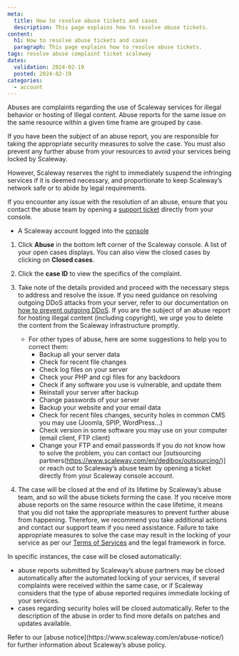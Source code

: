 ```yaml
---
meta:
  title: How to resolve abuse tickets and cases
  description: This page explains how to resolve abuse tickets.
content:
  h1: How to resolve abuse tickets and cases
  paragraph: This page explains how to resolve abuse tickets.
tags: resolve abuse complaint ticket scaleway
dates:
  validation: 2024-02-19
  posted: 2024-02-19
categories:
  - account
---
```


Abuses are complaints regarding the use of Scaleway services for illegal behavior or hosting of illegal content. Abuse reports for the same issue on the same resource within a given time frame are grouped by case.

If you have been the subject of an abuse report, you are responsible for taking the appropriate security measures to solve the case. You must also prevent any further abuse from your resources to avoid your services being locked by Scaleway.

However, Scaleway reserves the right to immediately suspend the infringing services if it is deemed necessary, and proportionate to keep Scaleway’s network safe or to abide by legal requirements.

If you encounter any issue with the resolution of an abuse, ensure that you contact the abuse team by opening a [support ticket](https://console.scaleway.com/support/tickets/create) directly from your console.

<Macro id="requirements" />

- A Scaleway account logged into the [console](https://console.scaleway.com)

1. Click **Abuse** in the bottom left corner of the Scaleway console. A list of your open cases displays. You can also view the closed cases by clicking on **Closed cases**.
2. Click the **case ID** to view the specifics of the complaint.
3. Take note of the details provided and proceed with the necessary steps to address and resolve the issue. 
    <Message type="tip">
      If you need guidance on resolving outgoing DDoS attacks from your server, refer to our documentation on [how to prevent outgoing DDoS](https://www.scaleway.com/en/docs/compute/instances/reference-content/preventing-outgoing-ddos/).
    </Message>
    If you are the subject of an abuse report for hosting illegal content (including copyright), we urge you to delete the content from the Scaleway infrastructure promptly.
    * For other types of abuse, here are some suggestions to help you to correct them:
        * Backup all your server data
        * Check for recent file changes
        * Check log files on your server
        * Check your PHP and cgi files for any backdoors
        * Check if any software you use is vulnerable, and update them
        * Reinstall your server after backup
        * Change passwords of your server
        * Backup your website and your email data
        * Check for recent files changes, security holes in common CMS you may use (Joomla, SPIP, WordPress…)
        * Check version in some software you may use on your computer (email client, FTP client)
        * Change your FTP and email passwords
    If you do not know how to solve the problem, you can contact our [outsourcing partners(https://www.scaleway.com/en/dedibox/outsourcing/)] or reach out to Scaleway’s abuse team by opening a ticket directly from your Scaleway console account.

4. The case will be closed at the end of its lifetime by Scaleway’s abuse team, and so will the abuse tickets forming the case.
   If you receive more abuse reports on the same resource within the case lifetime, it means that you did not take the appropriate measures to prevent further abuse from happening. 
   Therefore, we recommend you take additional actions and contact our support team if you need assistance. Failure to take appropriate measures to solve the case may result in the locking of your service as per our [Terms of Services](https://www.scaleway.com/en/contracts/) and the legal framework in force. 

In specific instances, the case will be closed automatically:
* abuse reports submitted by Scaleway’s abuse partners may be closed automatically after the automated locking of your services, if several complaints were received within the same case, or if Scaleway considers that the type of abuse reported requires immediate locking of your services.
* cases regarding security holes will be closed automatically. Refer to the description of the abuse in order to find more details on patches and updates available.

<Message type="note">
  Refer to our [abuse notice](https://www.scaleway.com/en/abuse-notice/) for further information about Scaleway’s abuse policy.
</Message>
